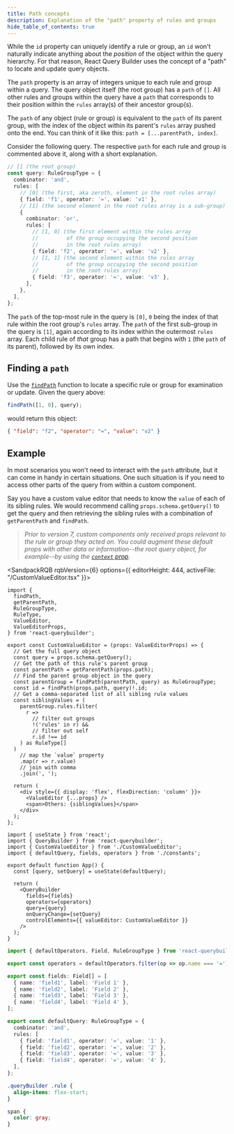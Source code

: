 ```yaml
---
title: Path concepts
description: Explanation of the "path" property of rules and groups
hide_table_of_contents: true
---
```



While the `id` property can uniquely identify a rule or group, an `id` won't naturally indicate anything about the _position_ of the object within the query hierarchy. For that reason, React Query Builder uses the concept of a "path" to locate and update query objects.

The `path` property is an array of integers unique to each rule and group within a query. The query object itself (the root group) has a `path` of `[]`. All other rules and groups within the query have a `path` that corresponds to their position within the `rules` array(s) of their ancestor group(s).

The `path` of any object (rule or group) is equivalent to the `path` of its parent group, with the index of the object within its parent's `rules` array pushed onto the end. You can think of it like this: `path = [...parentPath, index]`.

Consider the following query. The respective `path` for each rule and group is commented above it, along with a short explanation.

```ts
// [] (the root group)
const query: RuleGroupType = {
  combinator: 'and',
  rules: [
    // [0] (the first, aka zeroth, element in the root rules array)
    { field: 'f1', operator: '=', value: 'v1' },
    // [1] (the second element in the root rules array is a sub-group)
    {
      combinator: 'or',
      rules: [
        // [1, 0] (the first element within the rules array
        //         of the group occupying the second position
        //         in the root rules array)
        { field: 'f2', operator: '=', value: 'v2' },
        // [1, 1] (the second element within the rules array
        //         of the group occupying the second position
        //         in the root rules array)
        { field: 'f3', operator: '=', value: 'v3' },
      ],
    },
  ],
};
```

The `path` of the top-most rule in the query is `[0]`, `0` being the index of that rule within the root group's `rules` array. The `path` of the first sub-group in the query is `[1]`, again according to its index within the outermost `rules` array. Each child rule of _that_ group has a path that begins with `1` (the `path` of its parent), followed by its own index.

## Finding a `path`

Use the [`findPath`](../utils/misc#findpath) function to locate a specific rule or group for examination or update. Given the query above:

```ts
findPath([1, 0], query);
```

would return this object:

```json
{ "field": "f2", "operator": "=", "value": "v2" }
```

## Example

In most scenarios you won't need to interact with the `path` attribute, but it can come in handy in certain situations. One such situation is if you need to access other parts of the query from within a custom component.

Say you have a custom value editor that needs to know the `value` of each of its sibling rules. We would recommend calling `props.schema.getQuery()` to get the query and then retrieving the sibling rules with a combination of `getParentPath` and `findPath`.

> _Prior to version 7, custom components only received props relevant to the rule or group they acted on. You could augment these default props with other data or information--the root query object, for example--by using the [`context` prop](../components/querybuilder#context)._

<SandpackRQB rqbVersion={6} options={{ editorHeight: 444, activeFile: "/CustomValueEditor.tsx" }}>

```tsx CustomValueEditor.tsx
import {
  findPath,
  getParentPath,
  RuleGroupType,
  RuleType,
  ValueEditor,
  ValueEditorProps,
} from 'react-querybuilder';

export const CustomValueEditor = (props: ValueEditorProps) => {
  // Get the full query object
  const query = props.schema.getQuery();
  // Get the path of this rule's parent group
  const parentPath = getParentPath(props.path);
  // Find the parent group object in the query
  const parentGroup = findPath(parentPath, query) as RuleGroupType;
  const id = findPath(props.path, query)!.id;
  // Get a comma-separated list of all sibling rule values
  const siblingValues = (
    parentGroup.rules.filter(
      r =>
        // filter out groups
        !('rules' in r) &&
        // filter out self
        r.id !== id
    ) as RuleType[]
  )
    // map the `value` property
    .map(r => r.value)
    // join with comma
    .join(', ');

  return (
    <div style={{ display: 'flex', flexDirection: 'column' }}>
      <ValueEditor {...props} />
      <span>Others: {siblingValues}</span>
    </div>
  );
};
```

```tsx
import { useState } from 'react';
import { QueryBuilder } from 'react-querybuilder';
import { CustomValueEditor } from './CustomValueEditor';
import { defaultQuery, fields, operators } from './constants';

export default function App() {
  const [query, setQuery] = useState(defaultQuery);

  return (
    <QueryBuilder
      fields={fields}
      operators={operators}
      query={query}
      onQueryChange={setQuery}
      controlElements={{ valueEditor: CustomValueEditor }}
    />
  );
}
```

```ts constants.ts
import { defaultOperators, Field, RuleGroupType } from 'react-querybuilder';

export const operators = defaultOperators.filter(op => op.name === '=');

export const fields: Field[] = [
  { name: 'field1', label: 'Field 1' },
  { name: 'field2', label: 'Field 2' },
  { name: 'field3', label: 'Field 3' },
  { name: 'field4', label: 'Field 4' },
];

export const defaultQuery: RuleGroupType = {
  combinator: 'and',
  rules: [
    { field: 'field1', operator: '=', value: '1' },
    { field: 'field2', operator: '=', value: '2' },
    { field: 'field3', operator: '=', value: '3' },
    { field: 'field4', operator: '=', value: '4' },
  ],
};
```

```css
.queryBuilder .rule {
  align-items: flex-start;
}

span {
  color: gray;
}
```

</SandpackRQB>
